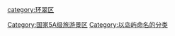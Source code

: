 {{catmore|刘公岛}}
[[category:环翠区|category:环翠区]]
[[Category:国家5A级旅游景区|Category:国家5A级旅游景区]]
[[Category:以岛屿命名的分类|Category:以岛屿命名的分类]]